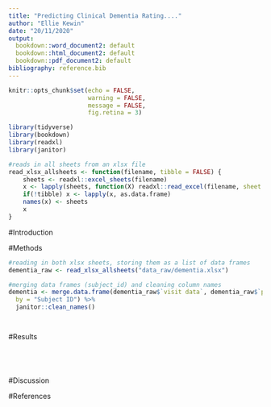 ```yaml
---
title: "Predicting Clinical Dementia Rating...."
author: "Ellie Kewin"
date: "20/11/2020"
output:
  bookdown::word_document2: default
  bookdown::html_document2: default
  bookdown::pdf_document2: default
bibliography: reference.bib
---
```


```r
knitr::opts_chunk$set(echo = FALSE, 
                      warning = FALSE,
                      message = FALSE,
                      fig.retina = 3)
```

```r
library(tidyverse)
library(bookdown)
library(readxl)
library(janitor)
```

```r
#reads in all sheets from an xlsx file
read_xlsx_allsheets <- function(filename, tibble = FALSE) {
    sheets <- readxl::excel_sheets(filename)
    x <- lapply(sheets, function(X) readxl::read_excel(filename, sheet = X))
    if(!tibble) x <- lapply(x, as.data.frame)
    names(x) <- sheets
    x
}

```

#Introduction

#Methods
```R
#reading in both xlsx sheets, storing them as a list of data frames
dementia_raw <- read_xlsx_allsheets("data_raw/dementia.xlsx")

#merging data frames (subject_id) and cleaning column names
dementia <- merge.data.frame(dementia_raw$`visit data`, dementia_raw$`patient data`, 
  by = "Subject ID") %>% 
  janitor::clean_names()
```

```R

```

```R

```
#Results
```r

```

```r

```

```r

```

```r

```

#Discussion

#References